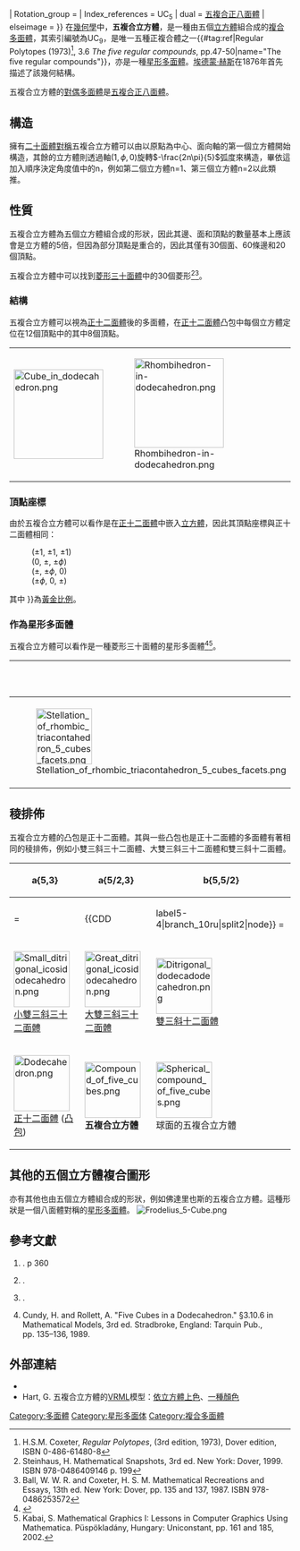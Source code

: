 {{Polyhedronbox
| name = 五複合立方體
| polyhedron = 五複合立方體
| imagename = Compound of five cubes.png
| rotating = Compound of five cubes.png
| rinfo = 五複合立方體，每個立方體以不同顏色表示
| Type = 複合正多面體
| Face = 30
| Edge = 60
| Vertice = 20
| Face_type = 30個正方形
| Compound_count=5
| Compound_type=5個[[立方體|立方體]]
| Symmetry_group = 二十面體群 (I<sub>h</sub>)
| Coxeter_diagram = <nowiki>2{5,3}[5{4,3}]</nowiki>{{#tag:ref|Regular Polytopes (1973)<ref name="Regular Polytopes (book)">H.S.M. Coxeter, ''Regular Polytopes'', (3rd edition, 1973), Dover edition, ISBN 0-486-61480-8</ref>  pp.49-50, p.98|name="Coxeter_diagram"}}
| Rotation_group = 
| Index_references = UC<sub>5</sub>
| dual = [[五複合正八面體|五複合正八面體]]
| elseimage = {{Polyhedronstar
| Stdg_image = Second compound stellation of icosahedron facets.png
| Stdg = 
| core_image = Icosahedron.png
| core =  [[正二十面體|正二十面體]]
| Convex_hull_image = Dodecahedron.png
| Convex_hull =  [[正十二面體|正十二面體]] }}
}}
在[[幾何學|幾何學]]中，'''五複合立方體'''，是一種由五個[[立方體|立方體]]組合成的[[複合多面體|複合多面體]]，其索引編號為UC<sub>9</sub>，是唯一五種正複合體之一{{#tag:ref|Regular Polytopes (1973)<ref name="Regular Polytopes (book)">H.S.M. Coxeter, ''Regular Polytopes'', (3rd edition, 1973), Dover edition, ISBN 0-486-61480-8</ref>, 3.6 ''The five regular compounds'', pp.47-50|name="The five regular compounds"}}，亦是一種[[星形多面體|星形多面體]]。[[埃德蒙·赫斯|埃德蒙·赫斯]]在1876年首先描述了該幾何結構。

五複合立方體的[[對偶多面體|對偶多面體]]是[[五複合正八面體|五複合正八面體]]。

== 構造 ==
擁有[[二十面體對稱|二十面體對稱]]五複合立方體可以由以原點為中心、面向軸的第一個立方體開始構造，其餘的立方體則透過軸<math>(1,\phi,0)</math>旋轉<math>-\frac{2n\pi}{5}</math>弧度來構造，畢依這加入順序決定角度值中的n，例如第二個立方體n=1、第三個立方體n=2以此類推。

== 性質 ==
五複合立方體為五個立方體組合成的形狀，因此其邊、面和頂點的數量基本上應該會是立方體的5倍，但因為部分頂點是重合的，因此其僅有30個面、60條邊和20個頂點。

五複合立方體中可以找到[[菱形三十面體|菱形三十面體]]中的30個菱形<ref>Steinhaus, H. Mathematical Snapshots, 3rd ed. New York: Dover, 1999. ISBN 978-0486409146 p. 199</ref><ref>Ball, W. W. R. and Coxeter, H. S. M. Mathematical Recreations and Essays, 13th ed. New York: Dover, pp. 135 and 137, 1987. ISBN 978-0486253572</ref>。
=== 結構 ===
五複合立方體可以視為[[正十二面體|正十二面體]]{{link-en|刻面|faceting}}後的多面體，在[[正十二面體|正十二面體]]凸包中每個立方體定位在12個頂點中的其中8個頂點。
{| class=wikitable
|[[File:Cube_in_dodecahedron.png|160px]]<br/>
|[[File:Rhombihedron-in-dodecahedron.png|160px]]
|}

=== 頂點座標 ===
由於五複合立方體可以看作是在[[正十二面體|正十二面體]]中嵌入[[立方體|立方體]]，因此其頂點座標與正十二面體相同：
:(±1, ±1, ±1)
:(0, ±{{sfrac|1|''ϕ''}}, ±''ϕ'')
:(±{{sfrac|1|''ϕ''}}, ±''ϕ'', 0)
:(±''ϕ'', 0, ±{{sfrac|1|''ϕ''}})
其中{{nowrap|''ϕ'' {{=}} {{sfrac|1 + {{sqrt|5}}|2}}}}為[[黃金比例|黃金比例]]。

=== 作為星形多面體 ===
五複合立方體可以看作是一種菱形三十面體的星形多面體<ref name="mathworld">{{mathworld|urlname=Cube5-Compound |title= Compound of Five Cubes}}</ref><ref>Kabai, S. Mathematical Graphics I: Lessons in Computer Graphics Using Mathematica. Püspökladány, Hungary: Uniconstant, pp. 161 and 185, 2002. </ref>。
{| class=wikitable
!{{link-en|星狀圖|Stellation diagram}}||星形||星狀核||[[凸包|凸包]]
|- valign=top align=center
|[[Image:Stellation_of_rhombic_triacontahedron_5_cubes_facets.png|100px]]
|[[File:Stellation_of_rhombic_triacontahedron_5_cubes.png|100px]]
|[[File:Rhombic_triacontahedron.png|100px]]<br/>[[菱形三十面體|菱形三十面體]]
|[[File:Dodecahedron.png|100px]]<br/>[[正十二面體|正十二面體]]
|}

== 稜排佈 ==
五複合立方體的凸包是正十二面體。其與一些凸包也是正十二面體的多面體有著相同的稜排佈，例如小雙三斜三十二面體、大雙三斜三十二面體和雙三斜十二面體。
{| class="wikitable" width="400" style="vertical-align:top;text-align:center"
!a{5,3}
!a{5/2,3}
!b{5,5/2}
|-
!{{CDD|label5-2|branch_10ru|split2|node}} = {{CDD|node_h3|5|node|3|node}} 
!{{CDD||label5-4|branch_10ru|split2|node}} = {{CDD|node_h3|5-2|node|3|node}}
!{{CDD|node|5|node_h3|5-2|node}}
|- align=center
|[[Image:Small_ditrigonal_icosidodecahedron.png|100px]]<BR>[[小雙三斜三十二面體|小雙三斜三十二面體]]
|[[Image:Great_ditrigonal_icosidodecahedron.png|100px]]<BR>[[大雙三斜三十二面體|大雙三斜三十二面體]]
|[[Image:Ditrigonal_dodecadodecahedron.png|100px]]<BR>[[雙三斜十二面體|雙三斜十二面體]]
|- align=center
|[[Image:Dodecahedron.png|100px]]<BR>[[正十二面體|正十二面體]] ([[凸包|凸包]])
|[[Image:Compound_of_five_cubes.png|100px]]<BR>'''五複合立方體'''
|[[File:Spherical_compound_of_five_cubes.png|100px]]<BR>球面的五複合立方體
|}

== 其他的五個立方體複合圖形 ==
亦有其他也由五個立方體組合成的形狀，例如佛達里也斯的五複合立方體。這種形狀是一個八面體對稱的[[星形多面體|星形多面體]]。
[[File:Frodelius_5-Cube.png|border]]

== 參考文獻 ==
{{refbegin|2}}
# {{citation|first=Peter R.|last=Cromwell|title=Polyhedra|location=Cambridge|year=1997}}. p 360
# {{citation|first=Michael G.|last=Harman|title=Polyhedral Compounds|publisher=unpublished manuscript|year=c. 1974|url=http://www.georgehart.com/virtual-polyhedra/compounds-harman.html|accessdate=2016-09-01|archive-date=2013-07-31|archive-url=https://web.archive.org/web/20130731081110/http://www.georgehart.com/virtual-polyhedra/compounds-harman.html|dead-url=no}}.
# {{citation|first=John|last=Skilling|title=Uniform Compounds of Uniform Polyhedra|journal=Mathematical Proceedings of the Cambridge Philosophical Society|volume=79|pages=447–457|year=1976|doi=10.1017/S0305004100052440|mr=0397554}}.
# Cundy, H. and Rollett, A. "Five Cubes in a Dodecahedron." §3.10.6 in Mathematical Models, 3rd ed. Stradbroke, England: Tarquin Pub., pp. 135–136, 1989.
{{reflist}}
{{refend}}

== 外部連結 ==
*{{mathworld|urlname=Cube5-Compound |title= 五複合立方體}}
* Hart, G. 五複合立方體的[[VRML|VRML]]模型：[http://www.georgehart.com/virtual-polyhedra/vrml/compound_of_5_cubes_(5_colors).wrl 依立方體上色]{{Wayback|url=http://www.georgehart.com/virtual-polyhedra/vrml/compound_of_5_cubes_(5_colors).wrl |date=20200125045205 }}、[http://www.georgehart.com/virtual-polyhedra/vrml/cubes_A5_A4.wrl 一種顏色]{{Wayback|url=http://www.georgehart.com/virtual-polyhedra/vrml/cubes_A5_A4.wrl |date=20190519094513 }}

{{廣義的正多面體}}

[[Category:多面體|Category:多面體]]
[[Category:星形多面体|Category:星形多面体]]
[[Category:複合多面體|Category:複合多面體]]